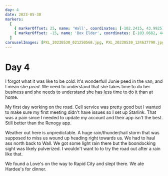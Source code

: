 ```yaml
---
day: 4
date: 2023-05-30
markers:
  [
    { markerOffset: 25, name: 'Wall', coordinates: [-102.2415, 43.9925] },
    { markerOffset: -15, name: 'Box Elder', coordinates: [-103.0682, 44.1125] },
  ]
carouselImages: [PXL_20230530_021250568.jpg, PXL_20230530_124637790.jpg]
---
```


# Day 4

I forgot what it was like to be cold. It's wonderful! Junie peed in the van, and I mean she _peed_. We need to understand that she takes time to do her business and she needs to understand she has less time to do it than at home.

My first day working on the road. Cell service was pretty good but I wanted to make sure my first meeting didn't have issues so I set up Starlink. That was a pain since I needed to update my account and their app isn't the best. Still better than the Renogy app.

Weather out here is unpredictable. A huge rain/thunder/hail storm that was supposed to miss us wound up heading right towards us. We had to haul ass north back to Wall. We got some light rain there but the boondocking sight was likely pulverized. I wouldn't want to to try the road out after a rain like that.

We found a Love's on the way to Rapid City and slept there. We ate Hardee's for dinner.
